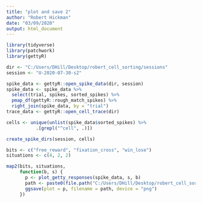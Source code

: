 ```yaml
---
title: "plot and save 2"
author: "Robert Hickman"
date: "03/09/2020"
output: html_document
---
```


```r
library(tidyverse)
library(patchwork)
library(gettyR)

```

```r
dir <- "C:/Users/DHill/Desktop/robert_cell_sorting/sessions"
session <- "U-2020-07-30-s2"

spike_data <- gettyR::open_spike_data(dir, session) 
spike_data <- spike_data %>%
  select(trial, spikes, sorted_spikes) %>%
  pmap_df(gettyR::rough_match_spikes) %>%
  right_join(spike_data, by = "trial")
trace_data <- gettyR::open_cell_trace(dir)

```

```r
cells <- unique(unlist(spike_data$sorted_spikes) %>%
           .[grepl("^cell", .)])

create_spike_dirs(session, cells)
```
```r
bits <- c("free_reward", "fixation_cross", "win_lose")
situations <- c(4, 2, 2)

map2(bits, situations,
     function(b, s) {
       p <- plot_getty_responses(spike_data, s, b)
       path <- paste0(file.path("C:/Users/DHill/Desktop/robert_cell_sorting/sessions", session, "figures/unsorted_responses", b), ".png")
       ggsave(plot = p, filename = path, device = "png")
     })

```

